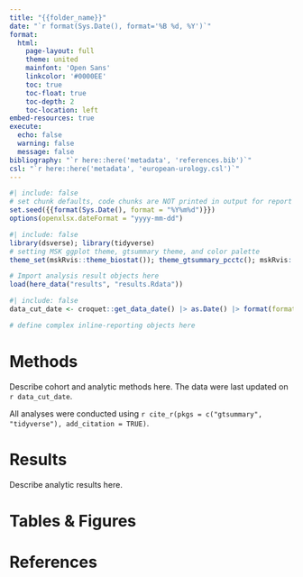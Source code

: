 ```yaml
---
title: "{{folder_name}}"
date: "`r format(Sys.Date(), format='%B %d, %Y')`"
format:
  html:
    page-layout: full
    theme: united
    mainfont: 'Open Sans'
    linkcolor: '#0000EE'
    toc: true
    toc-float: true
    toc-depth: 2
    toc-location: left
embed-resources: true
execute:
  echo: false
  warning: false
  message: false
bibliography: "`r here::here('metadata', 'references.bib')`"
csl: "`r here::here('metadata', 'european-urology.csl')`"
---
```


```r
#| include: false
# set chunk defaults, code chunks are NOT printed in output for report
set.seed({{format(Sys.Date(), format = "%Y%m%d")}})
options(openxlsx.dateFormat = "yyyy-mm-dd")
```

```r
#| include: false
library(dsverse); library(tidyverse)
# setting MSK ggplot theme, gtsummary theme, and color palette
theme_set(mskRvis::theme_biostat()); theme_gtsummary_pcctc(); mskRvis::set_msk_palette()

# Import analysis result objects here
load(here_data("results", "results.Rdata"))
```

```r
#| include: false
data_cut_date <- croquet::get_data_date() |> as.Date() |> format(format = "%B %d, %Y")

# define complex inline-reporting objects here
```

# Methods

Describe cohort and analytic methods here.
The data were last updated on `r data_cut_date`.

All analyses were conducted using `r cite_r(pkgs = c("gtsummary", "tidyverse"), add_citation = TRUE)`.

# Results

Describe analytic results here.

# Tables & Figures


# References
